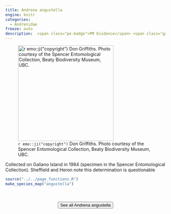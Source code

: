 ```yaml
---
title: Andrena angustella
engine: knitr
categories:
  - Andrenidae
freeze: auto
description:  <span class="pe-badge">PM Evidence</span> <span class="gali-badge">Galiano</span>
---
```

![`r emo::ji("copyright")` Don Griffiths. Photo courtesy of the Spencer Entomological Collection, Beaty Biodiversity Museum, UBC.](https://www.zoology.ubc.ca/entomology/main/Hymenoptera/Andrenidae/Andrena%20angustella%20(3lateral).jpg){height=300}

Collected on Galiano Island in 1984 (specimen in the Spencer Entomological Collection). Sheffield and Heron note this determination is questionable



```r
source("../../page_functions.R")
make_species_map("angustella")
```
<br><br>
<center>


<a href="https://www.zoology.ubc.ca/entomology/main/Hymenoptera/Andrenidae/Andrena%20angustella.php"><button type="button" class="btn btn-secondary">See all Andrena angustella <i class="fa-solid fa-arrow-up-right-from-square"></i> </button></a>
</center>
